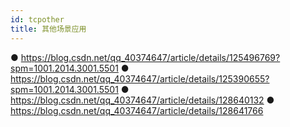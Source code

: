 ```yaml
---
id: tcpother
title: 其他场景应用
---
```


● https://blog.csdn.net/qq_40374647/article/details/125496769?spm=1001.2014.3001.5501
● https://blog.csdn.net/qq_40374647/article/details/125390655?spm=1001.2014.3001.5501
● https://blog.csdn.net/qq_40374647/article/details/128640132
● https://blog.csdn.net/qq_40374647/article/details/128641766